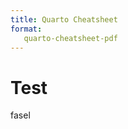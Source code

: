 ```yaml
---
title: Quarto Cheatsheet
format:
   quarto-cheatsheet-pdf
---
```


# Test

:::{.cheat title=Bla}
fasel
:::